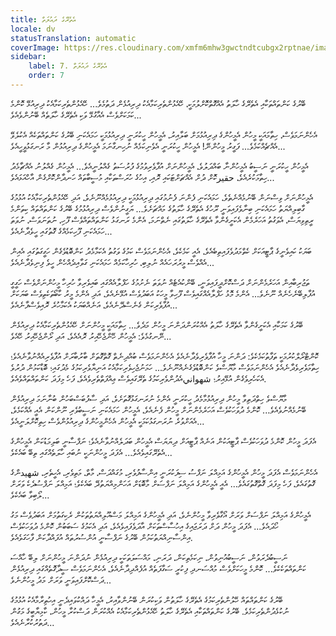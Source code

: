 ```yaml
---
title: އެތެރޭގެ ދައުލަތް
locale: dv
statusTranslation: automatic
coverImage: https://res.cloudinary.com/xmfm6mhw3gwctndtcubgx2rptnae/image/upload/v1740468922/small_cover_tratado_de_psicologia_revolucionaria_a4c0dca4e0.webp
sidebar:
    label: 7. އެތެރޭގެ ދައުލަތް
    order: 7
---
```

ބޭރުގެ ކަންތައްތަކާއި އެތެރޭގެ ހާލަތު އެއްގޮތްކޮށްލުމަކީ، ހޭއެޅުންތެރިކަމާއެކު ދިރިއުޅެން ދަތުމެވެ... ހޭއެޅުންތެރިކަމާއެކު ދިރިއުޅޭ ކޮންމެ ކަމަކަށްވެސް އެއާގުޅޭ ވަކި އެތެރޭގެ ހާލަތެއް ބޭނުންވެއެވެ...

އެހެންނަމަވެސް، ހިތާމައަކީ މީހުން އެމީހުންގެ ދިރިއުޅުމަށް ބަލާއިރު، އެމީހުން ހީކުރަނީ ދިރިއުޅުމަކީ ހަމައެކަނި ބޭރުގެ ކަންތައްތަކެއް އެކުލެވޭ އެއްޗެއްކަމެވެ... ފަގީރު މީހުންނޭ! އެމީހުން ހީކުރަނީ އެވެނިކަމެއް ނުހިނގާނަމަ އެމީހުންގެ ދިރިއުޅުން މާ ރަނގަޅުވީހީއެވެ...

އެމީހުން ހީކުރަނީ ނަސީބު އެމީހުންނާ ބައްދަލުވެ، އެމީހުންނަށް އުފާވެރިވުމުގެ ފުރުސަތު ގެއްލުނީއެވެ... އެމީހުން ގެއްލުނު އެއްޗާމެދު ހިތާމަކުރެއެވެ، حقیرކޮށް ދުށް އެއްޗަށްޓަކައި ރޮއި، އިހުގެ ހުރަސްތަކާއި މުސީބާތައް ހަނދާންކޮށްގެން އާހްއަޅައެވެ...

އެމީހުންނަށް ވިސްނަން ބޭނުމެއްނެތެވެ، ހަމައެކަނި ފެންނަ ފެނުމުގައި ދިރިއުޅުމަކީ ދިރިއުޅުމެއްނޫނެވެ، އަދި ހޭއެޅުންތެރިކަމާއެކު އުޅުމުގެ ގާބިލިއްޔަތު ހަމައެކަނި ބިނާވެފައިވަނީ ރޫހުގެ އެތެރޭގެ ހާލަތުގެ މައްޗަށެވެ... ޔަގީނުންވެސް ދިރިއުޅުމުގެ ބޭރުގެ ކަންތައްތައް ކިތަންމެ ރީތިވިޔަސް، އެވަގުތު އަހަރެމެން އެކަށީގެންވާ އެތެރޭގެ ހާލަތުގައި ނެތްނަމަ، އެންމެ ރަނގަޅު ކަންތައްތައްވެސް ފޫހި، ނުތަނަވަސް، ނުވަތަ ހަމައެކަނި ފޫހިކަމެއްގެ ގޮތުގައި ހީވެދާނެއެވެ...

ބަޔަކު ކައިވެނީގެ ޕާޓީއަކަށް ކެތްމަދުވެފައިތިބެއެވެ، އެއީ ކަމެކެވެ، އެހެންނަމަވެސް ކަމުގެ ވަގުތު އެކަމާމެދު ކަންބޮޑުވެގެން ހަގީގަތުގައި އެއިން އެއްވެސް މީރުރަހައެއް ނުލިބި، ހުރިހާކަމެއް ހަމައެކަނި ގަވާއިދެއްހެން ހީވެ ފިނިވެދާނެއެވެ...

ތަޖުރިބާއިން އަހަރެމެންނަށް ދަސްކޮށްދީފައިވަނީ، ބޭންކުއެޓެއް ނުވަތަ ނެށުމުގެ ހަފްލާއެއްގައި ބައިވެރިވާ ހުރިހާ މީހުންނަށްވެސް ހަގީގީ އުފާލިބޭނެހެނެއް ނޫނެވެ... އެންމެ މޮޅު ހަފްލާއެއްގައިވެސް ފޫހިވާ މީހަކު އަބަދުވެސް އުޅޭނެއެވެ، އަދި އެންމެ މީރު ކާބޯތަކެތިވެސް ބަޔަކަށް އުފާވެރިކަން ގެނެސްދޭނެއެވެ، އަނެއްބަޔަކު އެކަމާހުރެ ރޮއިވެސްފާނެއެވެ...

ބޭރުގެ ކަމަކާއި އެކަށީގެންވާ އެތެރޭގެ ހާލަތު އެއްކުރަންދަންނަ މީހުން މަދެވެ... ހިތާމައަކީ މީހުންނަށް ހޭއެޅުންތެރިކަމާއެކު ދިރިއުޅެން ނޭނގުމެވެ: އެމީހުން ހޭންޖެހޭއިރު ރޮއެއެވެ، އަދި ރޯންޖެހޭއިރު ހޭއެވެ...

ކޮންޓްރޯލްކުރުމަކީ ތަފާތުކަމެކެވެ: ދަންނަ މީހާ އުފާވެރިވެދާނެއެވެ އެހެންނަމަވެސް ބުއްދިނެތް ގޮތްގޮތަށް ބާރުބާރަށް އުފާވެރިއެއްނުވާނެއެވެ؛ ހިތާމަވެރިވެދާނެއެވެ އެހެންނަމަވެސް މާޔޫސްވެ ކަންބޮޑުވެގެނެއްނޫނެވެ... ހަމަނުޖެހިވެރިކަމާއެކު އަނިޔާވެރިކަމުގެ މެދުގައި؛ ބޮޑާކަމުން ދުރުވެ އެކަހެރިވެގެން އުޅޭއިރު؛ شهوانيއެދުންވެރިކަމުގެ ތެރޭގައިވެސް ޢިއްފަތްތެރިވެއެވެ، ފަހެ މިފަދަ ކަންތައްތައްވެއެވެ.

މާޔޫސްވެ ހިތްދަތިވާ މީހުން ދިރިއުޅުމާމެދު ހީކުރަނީ އެންމެ ނުރަނގަޅުގޮތަށެވެ، އަދި ސާފުބަސްބަހުން ބުނާނަމަ ދިރިއުޅެން ބޭނުމެއްނުވެއެވެ... ކޮންމެ ދުވަހަކުވެސް އަހަރެމެންނަށް މީހުން ފެނެއެވެ، އެމީހުން ހަމައެކަނި ނަސީބުވެރި ނޫންކަން އެއީ އެއްކަމެވެ، އެއަށްވުރެ ނުރަނގަޅުކަމަކީ އެމީހުން އެހެންމީހުންގެ ދިރިއުޅުންވެސް ހިތިކޮށްލަނީއެވެ...

އެފަދަ މީހުން ކޮންމެ ދުވަހަކުވެސް ޕާޓީއަކުން އަނެއް ޕާޓީއަށް ދިޔަޔަސް އެމީހުން ބަދަލެއްނުވާނެއެވެ؛ ނަފްސާނީ ބަލިމަޑުކަން އެމީހުންގެ އެތެރޭގައިވެއެވެ... އެފަދަ މީހުންނަކީ ނުބައި ހާލަތެއްގައި ތިބޭ ބައެކެވެ...

އެހެންނަމަވެސް އެފަދަ މީހުން އެމީހުންގެ އަމިއްލަ ނަފްސު ސިފަކުރަނީ އިންސާފުވެރި، މުގައްދަސް، މާތް، މަތިވެރި، އެހީތެރި، شهیدންގެ ގޮތުގައެވެ، ފަހެ މިފަދަ ގޮތްގޮތުގައެވެ... އެއީ އެމީހުންގެ އަމިއްލަ ނަފްސަށް މާބޮޑަށް އަހަންމިއްޔަތުދޭ ބައެކެވެ؛ އަމިއްލަ ނަފްސުދެކެ ވަރަށް ލޯބިވާ ބައެކެވެ...

އެމީހުންގެ އަމިއްލަ ނަފްސަށް ވަރަށް އޯގާވެރިވާ މީހުންނެވެ، އަދި އެމީހުންގެ އަމިއްލަ މަސްއޫލިއްޔަތުތަކުން ރެކިގަތުމަށް އަބަދުވެސް މަގު ހޯދައެވެ... އެފަދަ މީހުން ދަށް ދަރަޖައިގެ އިހުސާސްތަކަށް އާދަވެފައިވެއެވެ، އަދި އެކަމުގެ ސަބަބުން ކޮންމެ ދުވަހަކުވެސް އިންސާނިއްޔަތުކަމުން ބޭރުގެ ނަފްސާނީ އުންސުރުތައް އުފައްދާކަން ފާހަގަވެއެވެ.

ނަސީބުދެރަވުން، ނަސީބުއުނިވުން، ނިކަމެތިކަން، ދަރަނި، މައްސަލަތަކަކީ ދިރިއުޅެން ނުދަންނަ މީހުންނަށް ލިބޭ ހާއްސަ ކަންތައްތަކެކެވެ... ކޮންމެ މީހަކަށްވެސް މުއްސަނދި ފިކުރީ ސަގާފަތެއް އުފެއްދިދާނެއެވެ، އެހެންނަމަވެސް ސީދާގޮތެއްގައި ދިރިއުޅެން ދަސްކޮށްފައިވަނީ ވަރަށް މަދު މީހުންނެވެ...

ބޭރުގެ ކަންތައްތައް ހޭލުންތެރިކަމުގެ އެތެރޭގެ ހާލަތުން ވަކިކުރަން ބޭނުންވާއިރު، އެމީހާ ދައްކުވައިދެނީ އިހުތިރާމާއެކު އުޅުމުގެ ނުކުޅެދުންތެރިކަމެވެ. ބޭރުގެ ކަންތައްތަކާއި އެތެރޭގެ ހާލަތު ހޭއެޅުންތެރިކަމާއެކު އެއްކުރަން ދަސްކުރާ މީހުން، ކާމިޔާބީގެ މަގުން ދަތުރުކުރާނެއެވެ...
